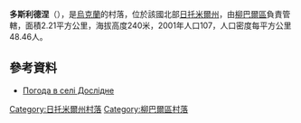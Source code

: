 {{coord|49|59|40|N|27|40|17|E|scale:30000|display=title}}

'''多斯利德涅'''（{{lang-uk|Дослідне}}），是[[烏克蘭|烏克蘭]]的村落，位於該國北部[[日托米爾州|日托米爾州]]，由[[柳巴爾區|柳巴爾區]]負責管轄，面積2.21平方公里，海拔高度240米，2001年人口107，人口密度每平方公里48.46人。

==參考資料==
* [http://weather.in.ua/ua/zhitomirskaja/7233 Погода в селі Дослідне] {{Wayback|url=http://weather.in.ua/ua/zhitomirskaja/7233 |date=20111219161144 }}

{{DEFAULTSORT:Дослідне}}
[[Category:日托米爾州村落|Category:日托米爾州村落]]
[[Category:柳巴爾區村落|Category:柳巴爾區村落]]


{{Zhytomyr-geo-stub}}